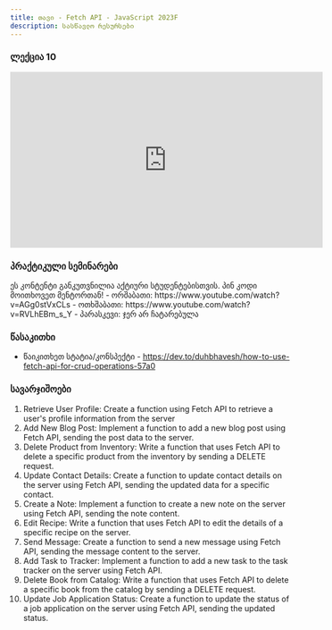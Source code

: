 ```yaml
---
title: თავი - Fetch API - JavaScript 2023F
description: სასწავლო რესურსები
---
```


### ლექცია 10

<iframe
  width="560"
  height="315"
  src="https://www.youtube.com/embed/RVQhC4jCiW0?si=lHI1h2lTRjx1HFhg"
  title="YouTube video player"
  frameborder="0"
  allow="accelerometer; autoplay; clipboard-write; encrypted-media; gyroscope; picture-in-picture; web-share"
  allowfullscreen
></iframe>

### პრაქტიკული სემინარები

<Card>
  <PinCodeProtectedContent>
    <Locked>
      ეს კონტენტი განკუთვნილია აქტიური სტუდენტებისთვის. პინ კოდი მოითხოვეთ
      მენტორთან!
    </Locked>
    <Unlocked>
      - ორშაბათი: https://www.youtube.com/watch?v=AGg0stVxCLs
      - ოთხშაბათი: https://www.youtube.com/watch?v=RVLhEBm_s_Y
      - პარასკევი: ჯერ არ ჩატარებულა
    </Unlocked>
  </PinCodeProtectedContent>
</Card>

### წასაკითხი

- წაიკითხეთ სტატია/კონსპექტი - https://dev.to/duhbhavesh/how-to-use-fetch-api-for-crud-operations-57a0

### სავარჯიშოები

1. Retrieve User Profile: Create a function using Fetch API to retrieve a user's profile information from the server
2. Add New Blog Post: Implement a function to add a new blog post using Fetch API, sending the post data to the server.
3. Delete Product from Inventory: Write a function that uses Fetch API to delete a specific product from the inventory by sending a DELETE request.
4. Update Contact Details: Create a function to update contact details on the server using Fetch API, sending the updated data for a specific contact.
5. Create a Note: Implement a function to create a new note on the server using Fetch API, sending the note content.
6. Edit Recipe: Write a function that uses Fetch API to edit the details of a specific recipe on the server.
7. Send Message: Create a function to send a new message using Fetch API, sending the message content to the server.
8. Add Task to Tracker: Implement a function to add a new task to the task tracker on the server using Fetch API.
9. Delete Book from Catalog: Write a function that uses Fetch API to delete a specific book from the catalog by sending a DELETE request.
10. Update Job Application Status: Create a function to update the status of a job application on the server using Fetch API, sending the updated status.
